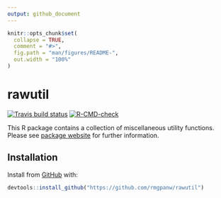 ```yaml
---
output: github_document
---
```


<!-- README.md is generated from README.Rmd. Please edit that file -->

```r
knitr::opts_chunk$set(
  collapse = TRUE,
  comment = "#>",
  fig.path = "man/figures/README-",
  out.width = "100%"
)
```

# rawutil

<!-- badges: start -->
[![Travis build status](https://travis-ci.com/rmgpanw/rawutil.svg?branch=main)](https://travis-ci.com/rmgpanw/rawutil)
[![R-CMD-check](https://github.com/rmgpanw/rawutil/workflows/R-CMD-check/badge.svg)](https://github.com/rmgpanw/rawutil/actions)
<!-- badges: end -->

This R package contains a collection of miscellaneous utility functions. Please see [package website](https://rmgpanw.github.io/rawutil/) for further information.

## Installation

Install from [GitHub](https://github.com/rmgpanw/rawutil) with:

``` r
devtools::install_github("https://github.com/rmgpanw/rawutil")
```


